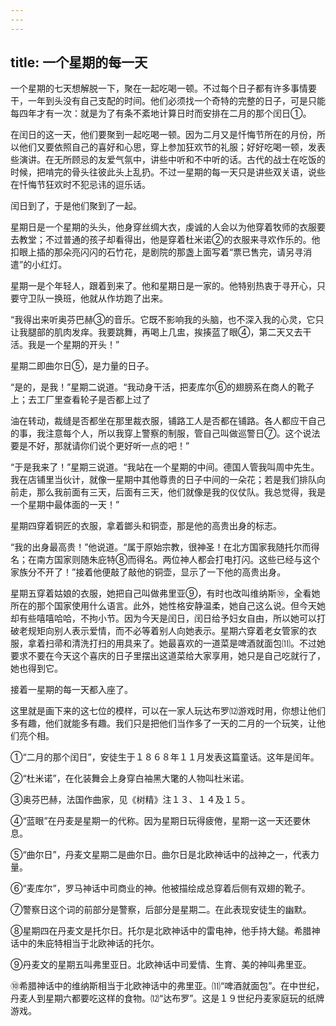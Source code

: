 ```yaml
---
---
---
```

title: 一个星期的每一天
---




一个星期的七天想解脱一下，聚在一起吃喝一顿。不过每个日子都有许多事情要干，一年到头没有自己支配的时间。他们必须找一个奇特的完整的日子，可是只能每四年才有一次：就是为了有条不紊地计算日时而安排在二月的那个闰日①。

在闰日的这一天，他们要聚到一起吃喝一顿。因为二月又是忏悔节所在的月份，所以他们又要依照自己的喜好和心思，穿上参加狂欢节的礼服；好好吃喝一顿，发表些演讲。在无所顾忌的友爱气氛中，讲些中听和不中听的话。古代的战士在吃饭的时候，把啃完的骨头往彼此头上乱扔。不过一星期的每一天只是讲些双关语，说些在忏悔节狂欢时不犯忌讳的逗乐话。

闰日到了，于是他们聚到了一起。

星期日是一个星期的头头，他身穿丝绸大衣，虔诚的人会以为他穿着牧师的衣服要去教堂；不过普通的孩子却看得出，他是穿着杜米诺②的衣服来寻欢作乐的。他扣眼上插的那朵亮闪闪的石竹花，是剧院的那盏上面写着“票已售完，请另寻消遣”的小红灯。

星期一是个年轻人，跟着到来了。他和星期日是一家的。他特别热衷于寻开心，只要守卫队一换班，他就从作坊跑了出来。

“我得出来听奥芬巴赫③的音乐。它既不影响我的头脑，也不深入我的心灵，它只让我腿部的肌肉发痒。我要跳舞，再喝上几盅，挨揍蓝了眼④，第二天又去干活。我是一个星期的开头！”

星期二即曲尔日⑤，是力量的日子。

“是的，是我！”星期二说道。“我动身干活，把麦库尔⑥的翅膀系在商人的靴子上；去工厂里查看轮子是否都上过了

油在转动，裁缝是否都坐在那里裁衣服，铺路工人是否都在铺路。各人都应干自己的事，我注意每个人，所以我穿上警察的制服，管自己叫做巡警日⑦。这个说法要是不好，那就请你们说个更好听一点的吧！”

“于是我来了！”星期三说道。“我站在一个星期的中间。德国人管我叫周中先生。我在店铺里当伙计，就像一星期中其他尊贵的日子中间的一朵花；若是我们排队向前走，那么我前面有三天，后面有三天，他们就像是我的仪仗队。我总觉得，我是一个星期中最体面的一天！”

星期四穿着铜匠的衣服，拿着鎯头和铜壶，那是他的高贵出身的标志。

“我的出身最高贵！”他说道。“属于原始宗教，很神圣！在北方国家我随托尔而得名；在南方国家则随朱庇特⑧而得名。两位神人都会打电打闪。这些已经与这个家族分不开了！”接着他便敲了敲他的铜壶，显示了一下他的高贵出身。

星期五穿着姑娘的衣服，她把自己叫做弗里亚⑨，有时也改叫维纳斯⑩，全看她所在的那个国家使用什么语言。此外，她性格安静温柔，她自己这么说。但今天她却有些嘻嘻哈哈，不拘小节。因为今天是闰日，闰日给予妇女自由，所以她可以打破老规矩向别人表示爱情，而不必等着别人向她表示。星期六穿着老女管家的衣服，拿着扫帚和清洗打扫的用具来了。她最喜欢的一道菜是啤酒就面包⑾。不过她要求不要在今天这个喜庆的日子里摆出这道菜给大家享用，她只是自己吃就行了，她也得到它。

接着一星期的每一天都入座了。

这里就是画下来的这七位的模样，可以在一家人玩达布罗⑿游戏时用，你想让他们多有趣，他们就能多有趣。我们只是把他们当作多了一天的二月的一个玩笑，让他们亮个相。

①“二月的那个闰日”，安徒生于１８６８年１１月发表这篇童话。这年是闰年。

②“杜米诺”，在化装舞会上身穿白袖黑大氅的人物叫杜米诺。

③奥芬巴赫，法国作曲家，见《树精》注１３、１４及１５。

④“蓝眼”在丹麦是星期一的代称。因为星期日玩得疲倦，星期一这一天还要休息。

⑤“曲尔日”，丹麦文星期二是曲尔日。曲尔日是北欧神话中的战神之一，代表力量。

⑥“麦库尔”，罗马神话中司商业的神。他被描绘成总穿着后侧有双翅的靴子。

⑦警察日这个词的前部分是警察，后部分是星期二。在此表现安徒生的幽默。

⑧星期四在丹麦文是托尔日。托尔是北欧神话中的雷电神，他手持大鎚。希腊神话中的朱庇特相当于北欧神话的托尔。

⑨丹麦文的星期五叫弗里亚日。北欧神话中司爱情、生育、美的神叫弗里亚。

⑩希腊神话中的维纳斯相当于北欧神话中的弗里亚。⑾“啤酒就面包”。在中世纪，丹麦人到星期六都要吃这样的食物。⑿“达布罗”。这是１９世纪丹麦家庭玩的纸牌游戏。